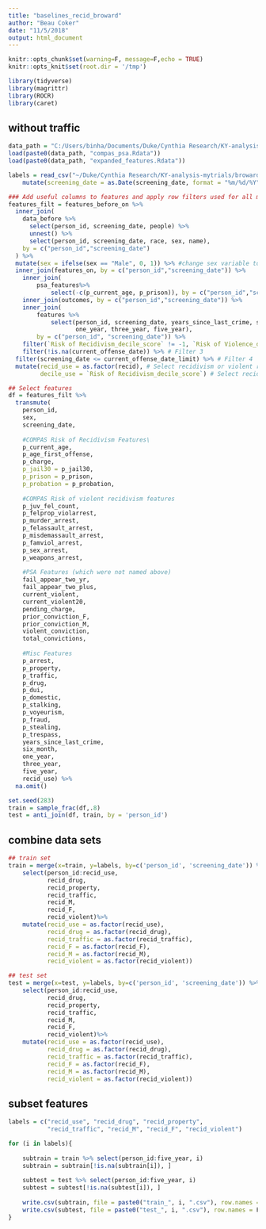 ```yaml
---
title: "baselines_recid_broward"
author: "Beau Coker"
date: "11/5/2018"
output: html_document
---
```


```r
knitr::opts_chunk$set(warning=F, message=F,echo = TRUE)
knitr::opts_knit$set(root.dir = '/tmp')
```


```r
library(tidyverse)
library(magrittr)
library(ROCR)
library(caret)
```



## without traffic

```r
data_path = "C:/Users/binha/Documents/Duke/Cynthia Research/KY-analysis-mytrials/broward/data/"
load(paste0(data_path, "compas_psa.Rdata"))
load(paste0(data_path, "expanded_features.Rdata"))

labels = read_csv("~/Duke/Cynthia Research/KY-analysis-mytrials/broward/data/labels.csv") %>% 
    mutate(screening_date = as.Date(screening_date, format = "%m/%d/%Y"))
```

```r
### Add useful columns to features and apply row filters used for all models
features_filt = features_before_on %>%
  inner_join(
    data_before %>% 
      select(person_id, screening_date, people) %>%
      unnest() %>%
      select(person_id, screening_date, race, sex, name),
    by = c("person_id","screening_date")
  ) %>%
  mutate(sex = ifelse(sex == "Male", 0, 1)) %>% #change sex variable to numeric encoding
  inner_join(features_on, by = c("person_id","screening_date")) %>%
    inner_join(
        psa_features%>%
            select(-c(p_current_age, p_prison)), by = c("person_id","screening_date")) %>%
    inner_join(outcomes, by = c("person_id","screening_date")) %>%
    inner_join(
        features %>% 
            select(person_id, screening_date, years_since_last_crime, six_month, 
                   one_year, three_year, five_year), 
        by = c("person_id", "screening_date")) %>% 
    filter(`Risk of Recidivism_decile_score` != -1, `Risk of Violence_decile_score` != -1) %>% # Filter 1
    filter(!is.na(current_offense_date)) %>% # Filter 3
  filter(screening_date <= current_offense_date_limit) %>% # Filter 4
  mutate(recid_use = as.factor(recid), # Select recidivism or violent recidivism to use in this script 
         decile_use = `Risk of Recidivism_decile_score`) # Select recidivism or violent recidivism decile score to use in this script

## Select features
df = features_filt %>%
  transmute(
    person_id,
    sex,
    screening_date,
    
    #COMPAS Risk of Recidivism Features\
    p_current_age,
    p_age_first_offense,
    p_charge,
    p_jail30 = p_jail30,
    p_prison = p_prison,
    p_probation = p_probation,
    
    #COMPAS Risk of violent recidivism features
    p_juv_fel_count,
    p_felprop_violarrest,
    p_murder_arrest,
    p_felassault_arrest,
    p_misdemassault_arrest,
    p_famviol_arrest,
    p_sex_arrest,
    p_weapons_arrest,
    
    #PSA Features (which were not named above)
    fail_appear_two_yr, 
    fail_appear_two_plus,
    current_violent, 
    current_violent20, 
    pending_charge, 
    prior_conviction_F, 
    prior_conviction_M, 
    violent_conviction, 
    total_convictions, 
    
    #Misc Features
    p_arrest,
    p_property,
    p_traffic,
    p_drug,
    p_dui,
    p_domestic,
    p_stalking,
    p_voyeurism,
    p_fraud,
    p_stealing,
    p_trespass,
    years_since_last_crime,
    six_month,
    one_year,
    three_year,
    five_year,
    recid_use) %>%
  na.omit()

set.seed(283)
train = sample_frac(df,.8)
test = anti_join(df, train, by = 'person_id')

```


## combine data sets

```r
## train set
train = merge(x=train, y=labels, by=c('person_id', 'screening_date')) %>% 
    select(person_id:recid_use, 
           recid_drug, 
           recid_property,
           recid_traffic,
           recid_M,
           recid_F,
           recid_violent)%>% 
    mutate(recid_use = as.factor(recid_use),
           recid_drug = as.factor(recid_drug),
           recid_traffic = as.factor(recid_traffic),
           recid_F = as.factor(recid_F),
           recid_M = as.factor(recid_M),
           recid_violent = as.factor(recid_violent))

## test set
test = merge(x=test, y=labels, by=c('person_id', 'screening_date')) %>% 
    select(person_id:recid_use, 
           recid_drug, 
           recid_property,
           recid_traffic,
           recid_M,
           recid_F,
           recid_violent)%>% 
    mutate(recid_use = as.factor(recid_use),
           recid_drug = as.factor(recid_drug),
           recid_traffic = as.factor(recid_traffic),
           recid_F = as.factor(recid_F),
           recid_M = as.factor(recid_M),
           recid_violent = as.factor(recid_violent))
```

## subset features
```r
labels = c("recid_use", "recid_drug", "recid_property", 
           "recid_traffic", "recid_M", "recid_F", "recid_violent")

for (i in labels){
    
    subtrain = train %>% select(person_id:five_year, i) 
    subtrain = subtrain[!is.na(subtrain[i]), ]
    
    subtest = test %>% select(person_id:five_year, i)
    subtest = subtest[!is.na(subtest[i]), ]
    
    write.csv(subtrain, file = paste0("train_", i, ".csv"), row.names = F)
    write.csv(subtest, file = paste0("test_", i, ".csv"), row.names = F)
}

```

